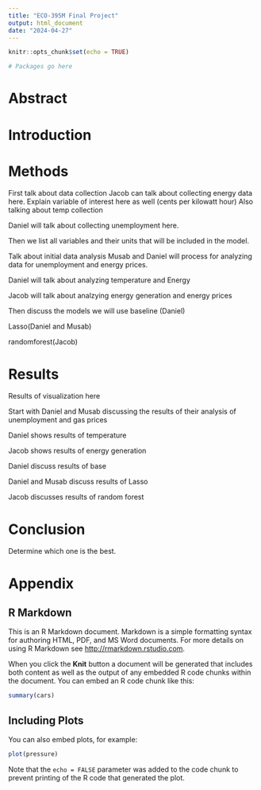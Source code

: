 ```yaml
---
title: "ECO-395M Final Project"
output: html_document
date: "2024-04-27"
---
```


```r
knitr::opts_chunk$set(echo = TRUE)
```

```r
# Packages go here
```
# Abstract

# Introduction

# Methods

First talk about data collection
Jacob can talk about collecting energy data here. Explain variable of interest here as well (cents per kilowatt hour) Also talking about temp collection

Daniel will talk about collecting unemployment here.


Then we list all variables and their units that will be included in the model.

Talk about initial data analysis
Musab and Daniel will process for analyzing data for unemployment and energy prices.

Daniel will talk about analyzing temperature and Energy

Jacob will talk about analzying energy generation and energy prices

Then discuss the models we will use
baseline (Daniel)

Lasso(Daniel and Musab)

randomforest(Jacob)

# Results

Results of visualization here

Start with Daniel and Musab discussing the results of their analysis of unemployment and gas prices

Daniel shows results of temperature

Jacob shows results of energy generation

Daniel discuss results of base

Daniel and Musab discuss results of Lasso

Jacob discusses results of random forest


# Conclusion

Determine which one is the best.

# Appendix


## R Markdown

This is an R Markdown document. Markdown is a simple formatting syntax for authoring HTML, PDF, and MS Word documents. For more details on using R Markdown see <http://rmarkdown.rstudio.com>.

When you click the **Knit** button a document will be generated that includes both content as well as the output of any embedded R code chunks within the document. You can embed an R code chunk like this:

```r
summary(cars)
```

## Including Plots

You can also embed plots, for example:

```r
plot(pressure)
```

Note that the `echo = FALSE` parameter was added to the code chunk to prevent printing of the R code that generated the plot.
